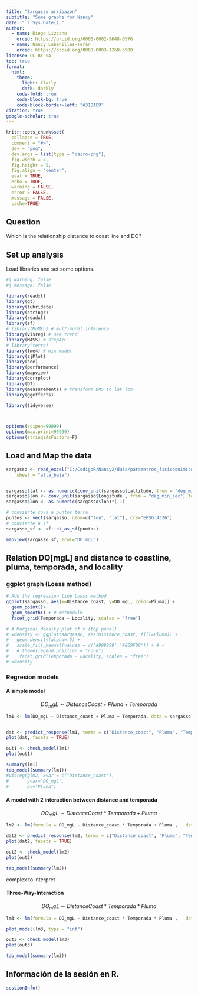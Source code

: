 ```yaml
---
title: "Sargasso arribazon"
subtitle: "Some graphs for Nancy"
date: "`r Sys.Date()`"
author: 
  - name: Diego Lizcano
    orcid: https://orcid.org/0000-0002-9648-0576
  - name: Nancy Cabanillas-Terán
    orcid: https://orcid.org/0000-0003-1268-5900
license: CC BY-SA
toc: true
format: 
  html:
    theme: 
      light: flatly
      dark: darkly
    code-fold: true
    code-block-bg: true
    code-block-border-left: "#31BAE9"
citation: true
google-scholar: true
---
```



```r
knitr::opts_chunk$set(
  collapse = TRUE,
  comment = "#>",
  dev = "png",
  dev.args = list(type = "cairo-png"),
  fig.width = 7,
  fig.height = 5,
  fig.align = "center",
  eval = TRUE,
  echo = TRUE,
  warning = FALSE,
  error = FALSE,
  message = FALSE,
  cache=TRUE)
```


## Question

Which is the relationship distance to coast line and DO?

## Set up analysis

Load libraries and set some options.

```r
#| warning: false
#| message: false

library(readxl)
library(gt)
library(lubridate)
library(stringr)
library(readxl)
library(sf)
# library(MuMIn) # multimodel inference
library(visreg) # see trend
library(MASS) # stepAIC
# library(terra)
library(lme4) # mix model
library(sjPlot)
library(see)
library(performance)
library(mapview)
library(corrplot)
library(DT)
library(measurements) # transform DMS to lat lon
library(ggeffects)

library(tidyverse)



options(scipen=99999)
options(max.print=99999)
options(stringsAsFactors=F)
```

## Load and Map the data

```r
sargasso <- read_excel("C:/CodigoR/Nancy2/data/parametros_fisicoquimicos2023.xlsx", 
    sheet = "alta_baja")


sargasso$lat <- as.numeric(conv_unit(sargasso$Lattitude, from = "deg_min_sec", to = "dec_deg"))
sargasso$lon <- conv_unit(sargasso$Longitude , from = "deg_min_sec", to = "dec_deg") 
sargasso$lon <- as.numeric(sargasso$lon)*(-1)

# convierte covs a puntos terra
puntos <- vect(sargasso, geom=c("lon", "lat"), crs="EPSG:4326")
# convierte a sf
sargasso_sf <- sf::st_as_sf(puntos)

mapview(sargasso_sf, zcol="DO_mgL")

```

## Relation DO[mgL] and distance to coastline, pluma, temporada, and locality

### ggplot graph (Loess method)

```r
# Add the regression line Loess method
ggplot(sargasso, aes(x=Distance_coast, y=DO_mgL, color=Pluma)) + 
  geom_point()+
  geom_smooth() + # method=lm
  facet_grid(Temporada ~ Locality, scales = "free")

# # Marginal density plot of x (top panel)
# xdensity <- ggplot(sargasso, aes(Distance_coast, fill=Pluma)) + 
#   geom_density(alpha=.5) + 
#   scale_fill_manual(values = c('#999999','#E69F00')) + # + 
#   # theme(legend.position = "none")
#    facet_grid(Temporada ~ Locality, scales = "free")
# xdensity

```


### Regresion models

#### A simple model

$$
DO_mgL \sim DistanceCoast + Pluma + Temporada
$$

```r
lm1 <- lm(DO_mgL ~ Distance_coast + Pluma + Temporada, data = sargasso)


dat <- predict_response(lm1, terms = c("Distance_coast", "Pluma", "Temporada"))
plot(dat, facets = TRUE)

out1 <- check_model(lm1)
plot(out1)

summary(lm1)
tab_model(summary(lm1))
#visreg(glm2, xvar = c("Distance_coast"), 
#       yvar="DO_mgL",
#       by="Pluma")

```


#### A model with 2 interaction between distance and temporada

$$
DO_mgL \sim DistanceCoast * Temporada + Pluma
$$

```r
lm2 <- lm(formula = DO_mgL ~ Distance_coast * Temporada + Pluma ,   data = sargasso)

dat2 <- predict_response(lm2, terms = c("Distance_coast", "Pluma", "Temporada"))
plot(dat2, facets = TRUE)

out2 <- check_model(lm2)
plot(out2)

tab_model(summary(lm2))

```
 
 complex to interpret 


#### Three-Way-Interaction

$$
DO_mgL \sim DistanceCoast * Temporada * Pluma
$$

```r
lm3 <- lm(formula = DO_mgL ~ Distance_coast * Temporada * Pluma ,   data = sargasso)

plot_model(lm3, type = "int")

out3 <- check_model(lm3)
plot(out3)

tab_model(summary(lm3))
```


## Información de la sesión en R.

```r
sessionInfo()
```




